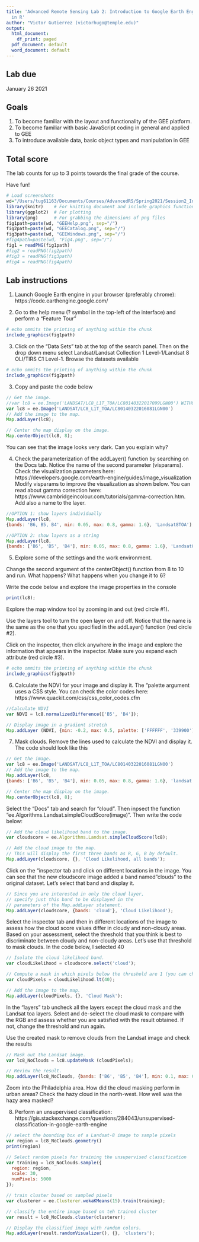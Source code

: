```yaml
---
title: 'Advanced Remote Sensing Lab 2: Introduction to Google Earth Engine
  in R'
author: "Victor Gutierrez (victorhugo@temple.edu)"
output:
  html_document:
    df_print: paged
  pdf_document: default
  word_document: default
---
```


## Lab due
January 26 2021

## Goals
1. To become familiar with the layout and functionality of the GEE platform.
2. To become familiar with basic JavaScript coding in general and applied to GEE
3. To introduce available data, basic object types and manipulation in GEE 

## Total score
The lab counts for up to 3 points towards the final grade of the course.

Have fun!

```r
# Load screenshots
wd="/Users/tug61163/Documents/Courses/AdvancedRS/Spring2021/Session2_IntroToGEE"
library(knitr)    # For knitting document and include_graphics function
library(ggplot2)  # For plotting
library(png)      # For grabbing the dimensions of png files
fig1path=paste(wd, "GEEHelp.png", sep="/")
fig2path=paste(wd, "GEECatalog.png", sep="/")
fig3path=paste(wd, "GEEWindows.png", sep="/")
#fig4path=paste(wd, "Fig4.png", sep="/")
fig1 = readPNG(fig1path)
#fig2 = readPNG(fig2path)
#fig3 = readPNG(fig3path)
#fig4 = readPNG(fig4path)
```

## Lab instructions

1.	Launch Google Earth engine in your browser (preferably chrome): https://code.earthengine.google.com/

2. Go to the help menu (? symbol in the top-left of the interface) and perform a "Feature Tour"

```r
# echo ommits the printing of anything within the chunk 
include_graphics(fig1path)
```

3.	Click on the “Data Sets” tab at the top of the search panel. Then on the drop down menu select Landsat/Landsat Collection 1 Level-1/Landsat 8 OLI/TIRS C1 Level-1. Browse the datasets available

```r
# echo ommits the printing of anything within the chunk 
include_graphics(fig2path)
```

3. Copy and paste the code below
```JavaScript
// Get the image.
//var lc8 = ee.Image('LANDSAT/LC8_L1T_TOA/LC80140322017099LGN00') WITHOUT CLOUDS
var lc8 = ee.Image('LANDSAT/LC8_L1T_TOA/LC80140322016081LGN00')
// Add the image to the map.
Map.addLayer(lc8);

// Center the map display on the image.
Map.centerObject(lc8, 8);
```
You can see that the image looks very dark. Can you explain why?

4. Check the parameterization of the addLayer() function by searching on the Docs tab. Notice the name of the second parameter (visparams). Check the visualization parameters here: https://developers.google.com/earth-engine/guides/image_visualization
Modify visparams to improve the visualization as shown below. You can read about gamma correction here: https://www.cambridgeincolour.com/tutorials/gamma-correction.htm. Add also a name to the layer.

```JavaScript
//OPTION 1: show layers individually
Map.addLayer(lc8,
{bands: 'B6, B5, B4', min: 0.05, max: 0.8, gamma: 1.6}, 'Landsat8TOA');

//OPTION 2: show layers as a string
Map.addLayer(lc8,
{bands: ['B6', 'B5', 'B4'], min: 0.05, max: 0.8, gamma: 1.6}, 'Landsat8TOA');
```

5. Explore some of the settings and the work environment.

Change the second argument of the centerObject() function from 8 to 10 and run. What happens? What happens when you change it to 6?

Write the code below and explore the image properties in the console

```JavaScript
print(lc8);
```

Explore the map window tool by zooming in and out (red circle #1). 

Use the layers tool to turn the open layer on and off. Notice that the name is the same as the one that you specified in the addLayer() function (red circle #2).

Click on the inspector, then click anywhere in the image and explore the information that appears in the inspector. Make sure you expand each attribute (red circle #3).

```r
# echo ommits the printing of anything within the chunk 
include_graphics(fig3path)
```
6. Calculate the NDVI for your image and display it. The "palette argument uses a CSS style. You can check the color codes here: https://www.quackit.com/css/css_color_codes.cfm 

```JavaScript
//Calculate NDVI
var NDVI = lc8.normalizedDifference(['B5', 'B4']);

// Display image in a gradient stretch
Map.addLayer (NDVI, {min: -0.2, max: 0.5, palette: ['FFFFFF', '339900']}, "NDVI");
```

7. Mask clouds. Remove the lines used to calculate the NDVI and display it. The code should look like this
```JavaScript
// Get the image.
var lc8 = ee.Image('LANDSAT/LC8_L1T_TOA/LC80140322016081LGN00')
// Add the image to the map.
Map.addLayer(lc8,
{bands: ['B6', 'B5', 'B4'], min: 0.05, max: 0.8, gamma: 1.6}, 'landsat 8 TOA');

// Center the map display on the image.
Map.centerObject(lc8, 8);
```

Select the "Docs" tab and search for "cloud". Then inpsect the function "ee.Algorithms.Landsat.simpleCloudScore(image)". Then write the code below:
```JavaScript
// Add the cloud likelihood band to the image.
var cloudscore = ee.Algorithms.Landsat.simpleCloudScore(lc8);

// Add the cloud image to the map.
// This will display the first three bands as R, G, B by default.
Map.addLayer(cloudscore, {}, 'Cloud Likelihood, all bands');
```

Click on the "inspector tab and click on different locations in the image. You can see that the new cloudscore image added a band named "clouds" to the original dataset. Let's select that band and display it.
```JavaScript
// Since you are interested in only the cloud layer,
// specify just this band to be displayed in the
// parameters of the Map.addLayer statement. 
Map.addLayer(cloudscore, {bands: 'cloud'}, 'Cloud Likelihood');
```

Select the inspector tab and then in different locations of the image to assess how the cloud score values differ in cloudy and non-cloudy areas. Based on your assessment, select the threshold that you think is best to discriminate between cloudy and non-cloudy areas. Let's use that threshold to mask clouds. In the code below, I selected 40
```JavaScript
// Isolate the cloud likelihood band.
var cloudLikelihood = cloudscore.select('cloud');

// Compute a mask in which pixels below the threshold are 1 (you can check the lt function in the Docs tab.
var cloudPixels = cloudLikelihood.lt(40);

// Add the image to the map.
Map.addLayer(cloudPixels, {}, 'Cloud Mask');
```

In the "layers" tab uncheck all the layers except the cloud mask and the Landsat toa layers. Select and de-select the cloud mask to compare with the RGB and assess whether you are satisfied with the result obtained. If not, change the threshold and run again.

Use the created mask to remove clouds from the Landsat image and check the results
```JavaScript
// Mask out the Landsat image.
var lc8_NoClouds = lc8.updateMask (cloudPixels);

// Review the result.
Map.addLayer(lc8_NoClouds, {bands: ['B6', 'B5', 'B4'], min: 0.1, max: 0.5}, 'Landsat8scene_cloudmasked');
```

Zoom into the Philadelphia area. How did the cloud masking perform in urban areas? Check the hazy cloud in the north-west. How well was the hazy area masked?

8. Perform an unsupervised classification: https://gis.stackexchange.com/questions/284043/unsupervised-classification-in-google-earth-engine

```JavaScript
// select the bounding box of a Landsat-8 image to sample pixels
var region = lc8_NoClouds.geometry()
print(region)

// Select random pixels for training the unsupervised classification
var training = lc8_NoClouds.sample({
  region: region,
  scale: 30,
  numPixels: 5000
});

// train cluster based on sampled pixels
var clusterer = ee.Clusterer.wekaKMeans(15).train(training);

// classify the entire image based on teh trained cluster
var result = lc8_NoClouds.cluster(clusterer);

// Display the classified image with random colors.
Map.addLayer(result.randomVisualizer(), {}, 'clusters');
```

```JavaScript

```

```JavaScript

```

```JavaScript

```

```JavaScript

```

```JavaScript

```

```JavaScript

```

```JavaScript

```

```JavaScript

```

```JavaScript

```

```JavaScript

```

```JavaScript

```

```JavaScript

```
